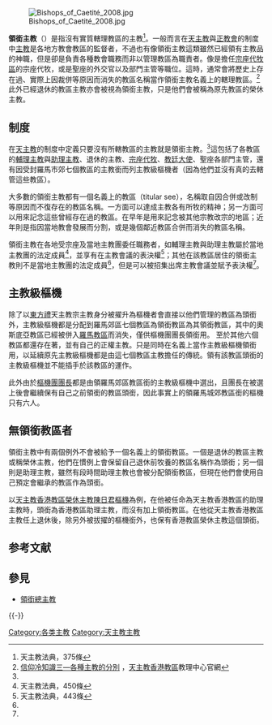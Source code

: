 {{refimprove|time=2019-09-18T09:37:14+00:00}}

[[File:Bishops_of_Caetité_2008.jpg|thumb]]

'''領銜主教'''（{{lang-en|'''titular bishop'''}}）是指沒有實質轄理教區的主教<ref name="375條">天主教法典，375條</ref>。一般而言在[[天主教|天主教]]與[[正教會|正教會]]的制度中[[主教|主教]]是各地方教會教區的監督者，不過也有像領銜主教這類雖然已經領有主教品的神職，但是卻是負責各種教會職務而非以管理教區為職責者。像是擔任[[宗座代牧區|宗座代牧區]]的宗座代牧，或是聖座的外交官以及部門主管等職位。這時，通常會將歷史上存在過、實際上因裁併等原因而消失的教區名稱當作領銜主教名義上的轄理教區。<ref>[http://dcc.catholic.org.hk/Testing/Useful%20Knowledge/uk3.pdf 信仰冷知識三—各種主教的分別] {{webarchive|url=https://web.archive.org/web/20111225211324/http://dcc.catholic.org.hk/Testing/Useful%20Knowledge/uk3.pdf |date=2011-12-25 }}，[[天主教香港教區|天主教香港教區]]教理中心官網</ref>此外已經退休的教區主教亦會被視為領銜主教，只是他們會被稱為原先教區的榮休主教。

==制度==
在[[天主教|天主教]]的制度中定義只要沒有所轄教區的主教就是領銜主教。<ref name="375條" />這包括了各教區的[[輔理主教|輔理主教]]與[[助理主教|助理主教]]、退休的主教、[[宗座代牧|宗座代牧]]、[[教廷大使|教廷大使]]、聖座各部門主管，還有因受封羅馬市郊七個教區的主教銜而列主教級樞機者（因為他們並沒有真的去轄管這些教區）。

大多數的領銜主教都有一個名義上的教區（titular see），名稱取自因合併或改制等原因而不復存在的教區名稱。一方面可以達成主教各有所牧的精神；另一方面可以用來記念這些曾經存在過的教區。在早年是用來記念被其他宗教改宗的地區；近年則是指因當地教會發展而分割，或是幾個鄰近教區合併而消失的教區名稱。

領銜主教在各地受宗座及當地主教團委任職務者，如輔理主教與助理主教屬於當地主教團的法定成員<ref name="450條">天主教法典，450條</ref>，並享有在主教會議的表決權<ref name="443條">天主教法典，443條</ref>；其他在該教區居住的領銜主教則不是當地主教團的法定成員<ref name="450條" />，但是可以被招集出席主教會議並賦予表決權<ref name="443條" />。

==主教級樞機==
除了以[[東方禮|東方禮]]天主教宗主教身分被擢升為樞機者會直接以他們管理的教區為頭銜外，主教級樞機都是分配到羅馬郊區七個教區為領銜教區為其領銜教區，其中的奧斯底亞教區已經被併入[[天主教羅馬教區|羅馬教區]]而消失，僅供樞機團團長領銜用。
至於其他六個教區都還存在著，並有自己的正權主教。只是同時在名義上當作主教級樞機領銜用，以延續原先主教級樞機都是由這七個教區主教擔任的傳統。領有該教區頭銜的主教級樞機並不能插手於該教區的運作。

此外由於[[樞機團團長|樞機團團長]]都是由領羅馬郊區教區銜的主教級樞機中選出，且團長在被選上後會繼續保有自己之前領銜的教區頭銜，因此事實上的領羅馬城郊教區銜的樞機只有六人。

==無領銜教區者==
領銜主教中有兩個例外不會被給予一個名義上的領銜教區。一個是退休的教區主教或稱榮休主教，他們在慣例上會保留自己退休前牧養的教區名稱作為頭銜；另一個則是助理主教，雖然有段時間助理主教也會被分配領銜教區，但現在他們會使用自己預定會繼承的教區作為頭銜。

以[[天主教香港教區|天主教香港教區榮休主教]][[陳日君|陳日君]][[樞機|樞機]]為例，在他被任命為天主教香港教區的助理主教時，頭銜為香港教區助理主教，而沒有加上領銜教區。在他從天主教香港教區主教任上退休後，除另外被拔擢的樞機銜外，也保有香港教區榮休主教這個頭銜。

== 参考文献 ==
{{Reflist}}

== 參見 ==
* [[總主教#領銜總主教|領銜總主教]]

{{-}}
{{天主教}}

[[Category:各类主教|Category:各类主教]]
[[Category:天主教主教|Category:天主教主教]]